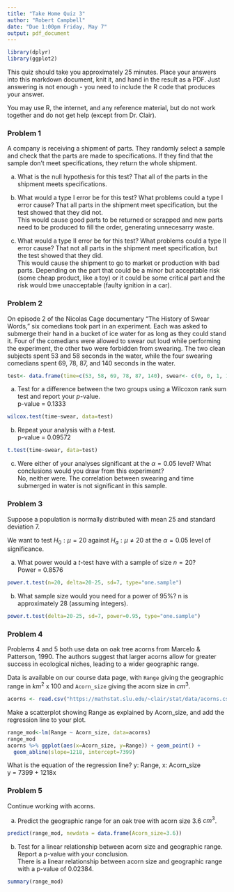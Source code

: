```yaml
---
title: "Take Home Quiz 3"
author: "Robert Campbell"
date: "Due 1:00pm Friday, May 7"
output: pdf_document
---
```


```r
library(dplyr)
library(ggplot2)
```

This quiz should take you approximately 25 minutes. 
Place your answers into this markdown document, knit it, and hand in the result as a PDF.
Just answering is not enough - you need to include the R code that produces your answer.

You may use R, the internet, and any reference material,
but do not work together and do not get help (except from Dr. Clair).

### Problem 1
A company is receiving a shipment of parts.  They randomly select a sample and check that the parts are made to specifications.  If they find that the sample don't meet specifications, they return the whole shipment.

a. What is the null hypothesis for this test?
  That all of the parts in the shipment meets specifications.   
  
b. What would a type I error be for this test?  What problems could a type I error cause?
  That all parts in the shipment meet specification, but the test showed that they did not.   
  This would cause good parts to be returned or scrapped and new parts need to be produced to fill the order, generating unnecesarry waste.   
  
c. What would a type II error be for this test?  What problems could a type II error cause?
  That not all parts in the shipment meet specification, but the test showed that they did.   
  This would cause the shipment to go to market or production with bad parts. Depending on the part that could be a minor but acceptable risk (some cheap product, like a toy) or it could be some critical part and the risk would bwe unacceptable (faulty ignition in a car).   

### Problem 2

On episode 2 of the Nicolas Cage documentary "The History of Swear Words," six comedians took part in an experiment.
Each was asked to submerge their hand in a bucket of ice water for as long as they could stand it.  Four of the comedians were allowed to
swear out loud while performing the experiment, the other two were forbidden from swearing.  The two clean subjects
spent 53 and 58 seconds in the water, while the four swearing comedians spent 69, 78, 87, and 140 seconds in the water.

```r
test<- data.frame(time=c(53, 58, 69, 78, 87, 140), swear<- c(0, 0, 1, 1, 1, 1))
```

a. Test for a difference between the two groups using a Wilcoxon rank sum test and report your $p$-value.   
  p-value = 0.1333

```r
wilcox.test(time~swear, data=test)
```

b. Repeat your analysis with a $t$-test.   
  p-value = 0.09572
```r
t.test(time~swear, data=test)
```

c. Were either of your analyses significant at the $\alpha = 0.05$ level?  What conclusions would you draw from this experiment?   
  No, neither were. The correlation between swearing and time submerged in water is not significant in this sample.

### Problem 3

Suppose a population is normally distributed with mean 25 and standard deviation 7.

We want to test $H_0: \mu = 20$ against $H_a: \mu \neq 20$ at the $\alpha = 0.05$ level of significance.

a. What power would a $t$-test have with a sample of size $n=20$?   
  Power = 0.8576   
```r
power.t.test(n=20, delta=20-25, sd=7, type="one.sample")
```

b. What sample size would you need for a power of 95%?
  n is approximately 28 (assuming integers).
```r
power.t.test(delta=20-25, sd=7, power=0.95, type="one.sample")
```

### Problem 4
Problems 4 and 5 both use data on oak tree acorns from Marcelo & Patterson, 1990.
The authors suggest that larger acorns allow for greater success in ecological niches, leading to a wider geographic range.

Data is available on our course data page, with `Range` giving the geographic range in $km^2$ x 100 and `Acorn_size` giving the acorn size in $cm^3$.

```r
acorns <- read.csv("https://mathstat.slu.edu/~clair/stat/data/acorns.csv")
```

Make a scatterplot showing Range as explained by Acorn_size, and add the regression line to your plot.
```r
range_mod<-lm(Range ~ Acorn_size, data=acorns)
range_mod
acorns %>% ggplot(aes(x=Acorn_size, y=Range)) + geom_point() +
  geom_abline(slope=1218, intercept=7399)
```

What is the equation of the regression line?
  y: Range, x: Acorn_size   
  y = 7399 + 1218x   

### Problem 5

Continue working with acorns.

a. Predict the geographic range for an oak tree with acorn size 3.6 $cm^3$.
```r
predict(range_mod, newdata = data.frame(Acorn_size=3.6))
```

b. Test for a linear relationship between acorn size and geographic range.  Report a p-value with your conclusion.   
  There is a linear relationship between acorn size and geographic range with a p-value of 0.02384.
```r
summary(range_mod)
```